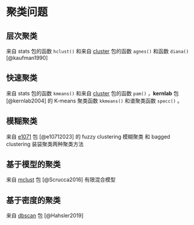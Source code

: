 # 聚类问题 {#sec-clustering-problems}

## 层次聚类 {#sec-hierarchical-clustering}

来自 stats 包的函数 `hclust()` 和来自 [cluster](https://cran.r-project.org/web/packages/cluster/index.html) 包的函数 `agnes()` 和函数 `diana()` [@kaufman1990]

## 快速聚类 {#sec-partitioning-clustering}

来自 stats 包的函数 `kmeans()` 和来自 [cluster](https://cran.r-project.org/web/packages/cluster/index.html) 包的函数 `pam()` ，**kernlab** 包 [@kernlab2004] 的 K-means 聚类函数 `kkmeans()` 和谱聚类函数 `specc()` 。

## 模糊聚类 {#sec-fuzzy-clustering}

来自 [e1071](https://cran.r-project.org/web/packages/e1071/index.html) 包 [@e10712023] 的 fuzzy clustering 模糊聚类 和 bagged clustering 装袋聚类两种聚类方法

## 基于模型的聚类 {#sec-model-based-clustering}

来自 [mclust](https://mclust-org.github.io/mclust/) 包 [@Scrucca2016] 有限混合模型

## 基于密度的聚类 {#sec-density-based-clusting}

来自 [dbscan](https://cran.r-project.org/web/packages/dbscan/index.html) 包 [@Hahsler2019]
